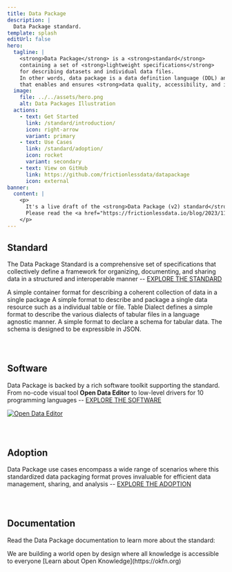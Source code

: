 ```yaml
---
title: Data Package
description: |
  Data Package standard.
template: splash
editUrl: false
hero:
  tagline: |
    <strong>Data Package</strong> is a <strong>standard</strong>
    containing a set of <strong>lightweight specifications</strong>
    for describing datasets and individual data files.
    In other words, data package is a data definition language (DDL) and data API
    that enables and ensures <strong>data quality, accessibility, and interoperability</strong>.
  image:
    file: ../../assets/hero.png
    alt: Data Packages Illustration
  actions:
    - text: Get Started
      link: /standard/introduction/
      icon: right-arrow
      variant: primary
    - text: Use Cases
      link: /standard/adoption/
      icon: rocket
      variant: secondary
    - text: View on GitHub
      link: https://github.com/frictionlessdata/datapackage
      icon: external
banner:
  content: |
    <p>
      It's a live draft of the <strong>Data Package (v2) standard</strong>.
      Please read the <a href="https://frictionlessdata.io/blog/2023/11/15/frictionless-specs-update/" target="_blank">announcement</a>
    </p>
---
```



## Standard

The Data Package Standard is a comprehensive set of specifications that collectively define a framework for organizing, documenting, and sharing data in a structured and interoperable manner -- [EXPLORE THE STANDARD](/standard/specifications)

<CardGrid>
  <Card title="Data Package" icon="open-book">
    A simple container format for describing a coherent collection of data in a single
    package
  </Card>
  <Card title="Data Resource" icon="rocket">
    A simple format to describe and package a single data resource such as a individual
    table or file.
  </Card>
  <Card title="Table Dialect" icon="document">
    Table Dialect defines a simple format to describe the various dialects of tabular
    files in a language agnostic manner.
  </Card>
  <Card title="Table Schema" icon="puzzle">
    A simple format to declare a schema for tabular data. The schema is designed to be
    expressible in JSON.
  </Card>
</CardGrid>

<div style="margin-bottom: 5em"></div>

## Software

Data Package is backed by a rich software toolkit supporting the standard. From no-code visual tool **Open Data Editor** to low-level drivers for 10 programming languages -- [EXPLORE THE SOFTWARE](/standard/software)

[![Open Data Editor](../../assets/software/ode.png)](https://opendataeditor.okfn.org)

<div style="margin-bottom: 5em"></div>

## Adoption

Data Package use cases encompass a wide range of scenarios where this standardized data packaging format proves invaluable for efficient data management, sharing, and analysis -- [EXPLORE THE ADOPTION](/standard/adoption)

<Adoption />

<div style="margin-bottom: 5em"></div>

## Documentation

Read the Data Package documentation to learn more about the standard:

<CardGrid>
  <LinkCard title="Specifications" href="/standard/specifications" />
  <LinkCard title="Extensions" href="/standard/extensions" />
  <LinkCard title="Recipes" href="/standard/recipes" />
  <LinkCard title="Guides" href="/standard/guides" />
</CardGrid>

<About title="Brought to you by">
  We are building a world open by design where all knowledge is accessible to everyone
  [Learn about Open Knowledge](https://okfn.org)
</About>
